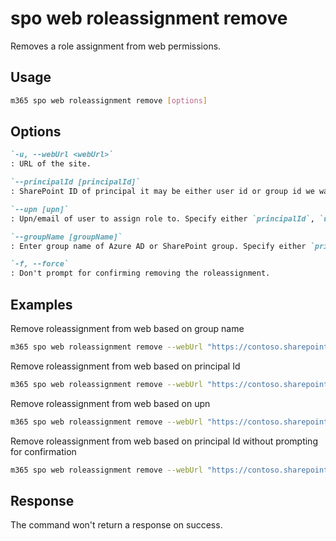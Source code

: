 
# spo web roleassignment remove

Removes a role assignment from web permissions.

## Usage

```sh
m365 spo web roleassignment remove [options]
```

## Options

```md definition-list
`-u, --webUrl <webUrl>`
: URL of the site.

`--principalId [principalId]`
: SharePoint ID of principal it may be either user id or group id we want to add permissions to. Specify either `principalId`, `upn`, or `groupName` but not multiple.

`--upn [upn]`
: Upn/email of user to assign role to. Specify either `principalId`, `upn`, or `groupName` but not multiple.

`--groupName [groupName]`
: Enter group name of Azure AD or SharePoint group. Specify either `principalId`, `upn`, or `groupName` but not multiple.

`-f, --force`
: Don't prompt for confirming removing the roleassignment.
```

<Global />

## Examples

Remove roleassignment from web based on group name

```sh
m365 spo web roleassignment remove --webUrl "https://contoso.sharepoint.com/sites/contoso-sales"  --groupName "saleGroup"
```

Remove roleassignment from web based on principal Id

```sh
m365 spo web roleassignment remove --webUrl "https://contoso.sharepoint.com/sites/contoso-sales"  --principalId 2
```

Remove roleassignment from web based on upn

```sh
m365 spo web roleassignment remove --webUrl "https://contoso.sharepoint.com/sites/contoso-sales"  --upn "someaccount@tenant.onmicrosoft.com"
```

Remove roleassignment from web based on principal Id without prompting for confirmation

```sh
m365 spo web roleassignment remove --webUrl "https://contoso.sharepoint.com/sites/contoso-sales"  --principalId 2 --force
```

## Response

The command won't return a response on success.
